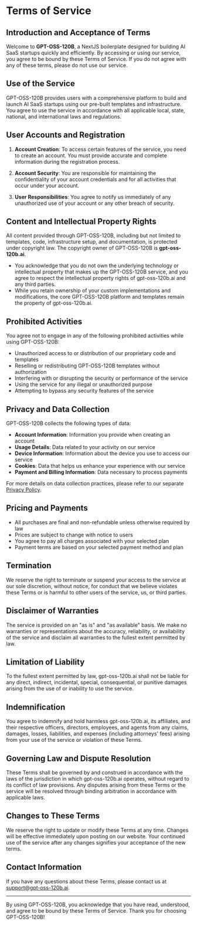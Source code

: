 # Terms of Service

## Introduction and Acceptance of Terms

Welcome to **GPT-OSS-120B**, a NextJS boilerplate designed for building AI SaaS startups quickly and efficiently. By accessing or using our service, you agree to be bound by these Terms of Service. If you do not agree with any of these terms, please do not use our service.

## Use of the Service

GPT-OSS-120B provides users with a comprehensive platform to build and launch AI SaaS startups using our pre-built templates and infrastructure. You agree to use the service in accordance with all applicable local, state, national, and international laws and regulations.

## User Accounts and Registration

1. **Account Creation**: To access certain features of the service, you need to create an account. You must provide accurate and complete information during the registration process.

2. **Account Security**: You are responsible for maintaining the confidentiality of your account credentials and for all activities that occur under your account.

3. **User Responsibilities**: You agree to notify us immediately of any unauthorized use of your account or any other breach of security.

## Content and Intellectual Property Rights

All content provided through GPT-OSS-120B, including but not limited to templates, code, infrastructure setup, and documentation, is protected under copyright law. The copyright owner of GPT-OSS-120B is **gpt-oss-120b.ai**.

- You acknowledge that you do not own the underlying technology or intellectual property that makes up the GPT-OSS-120B service, and you agree to respect the intellectual property rights of gpt-oss-120b.ai and any third parties.
- While you retain ownership of your custom implementations and modifications, the core GPT-OSS-120B platform and templates remain the property of gpt-oss-120b.ai.

## Prohibited Activities

You agree not to engage in any of the following prohibited activities while using GPT-OSS-120B:

- Unauthorized access to or distribution of our proprietary code and templates
- Reselling or redistributing GPT-OSS-120B templates without authorization
- Interfering with or disrupting the security or performance of the service
- Using the service for any illegal or unauthorized purpose
- Attempting to bypass any security features of the service

## Privacy and Data Collection

GPT-OSS-120B collects the following types of data:

- **Account Information**: Information you provide when creating an account
- **Usage Details**: Data related to your activity on our service
- **Device Information**: Information about the device you use to access our service
- **Cookies**: Data that helps us enhance your experience with our service
- **Payment and Billing Information**: Data necessary to process payments

For more details on data collection practices, please refer to our separate [Privacy Policy](/privacy-policy).

## Pricing and Payments

- All purchases are final and non-refundable unless otherwise required by law
- Prices are subject to change with notice to users
- You agree to pay all charges associated with your selected plan
- Payment terms are based on your selected payment method and plan

## Termination

We reserve the right to terminate or suspend your access to the service at our sole discretion, without notice, for conduct that we believe violates these Terms or is harmful to other users of the service, us, or third parties.

## Disclaimer of Warranties

The service is provided on an "as is" and "as available" basis. We make no warranties or representations about the accuracy, reliability, or availability of the service and disclaim all warranties to the fullest extent permitted by law.

## Limitation of Liability

To the fullest extent permitted by law, gpt-oss-120b.ai shall not be liable for any direct, indirect, incidental, special, consequential, or punitive damages arising from the use of or inability to use the service.

## Indemnification

You agree to indemnify and hold harmless gpt-oss-120b.ai, its affiliates, and their respective officers, directors, employees, and agents from any claims, damages, losses, liabilities, and expenses (including attorneys' fees) arising from your use of the service or violation of these Terms.

## Governing Law and Dispute Resolution

These Terms shall be governed by and construed in accordance with the laws of the jurisdiction in which gpt-oss-120b.ai operates, without regard to its conflict of law provisions. Any disputes arising from these Terms or the service will be resolved through binding arbitration in accordance with applicable laws.

## Changes to These Terms

We reserve the right to update or modify these Terms at any time. Changes will be effective immediately upon posting on our website. Your continued use of the service after any changes signifies your acceptance of the new terms.

## Contact Information

If you have any questions about these Terms, please contact us at [support@gpt-oss-120b.ai](mailto:support@gpt-oss-120b.ai).

---

By using GPT-OSS-120B, you acknowledge that you have read, understood, and agree to be bound by these Terms of Service. Thank you for choosing GPT-OSS-120B!
